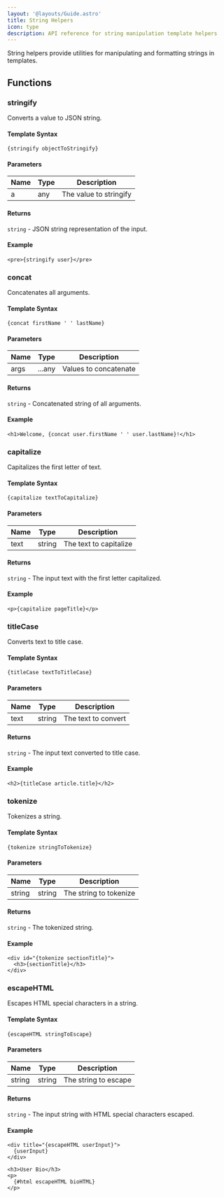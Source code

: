 ```yaml
---
layout: '@layouts/Guide.astro'
title: String Helpers
icon: type
description: API reference for string manipulation template helpers
---
```


String helpers provide utilities for manipulating and formatting strings in templates.

## Functions

### stringify
Converts a value to JSON string.

#### Template Syntax
```sui
{stringify objectToStringify}
```

#### Parameters
| Name | Type | Description |
|------|------|-------------|
| a    | any  | The value to stringify |

#### Returns
`string` - JSON string representation of the input.

#### Example
```sui
<pre>{stringify user}</pre>
```

### concat
Concatenates all arguments.

#### Template Syntax
```sui
{concat firstName ' ' lastName}
```

#### Parameters
| Name | Type | Description |
|------|------|-------------|
| args | ...any | Values to concatenate |

#### Returns
`string` - Concatenated string of all arguments.

#### Example
```sui
<h1>Welcome, {concat user.firstName ' ' user.lastName}!</h1>
```

### capitalize
Capitalizes the first letter of text.

#### Template Syntax
```sui
{capitalize textToCapitalize}
```

#### Parameters
| Name | Type   | Description |
|------|--------|-------------|
| text | string | The text to capitalize |

#### Returns
`string` - The input text with the first letter capitalized.

#### Example
```sui
<p>{capitalize pageTitle}</p>
```

### titleCase
Converts text to title case.

#### Template Syntax
```sui
{titleCase textToTitleCase}
```

#### Parameters
| Name | Type   | Description |
|------|--------|-------------|
| text | string | The text to convert |

#### Returns
`string` - The input text converted to title case.

#### Example
```sui
<h2>{titleCase article.title}</h2>
```

### tokenize
Tokenizes a string.

#### Template Syntax
```sui
{tokenize stringToTokenize}
```

#### Parameters
| Name   | Type   | Description |
|--------|--------|-------------|
| string | string | The string to tokenize |

#### Returns
`string` - The tokenized string.

#### Example
```sui
<div id="{tokenize sectionTitle}">
  <h3>{sectionTitle}</h3>
</div>
```

### escapeHTML
Escapes HTML special characters in a string.

#### Template Syntax
```sui
{escapeHTML stringToEscape}
```

#### Parameters
| Name   | Type   | Description |
|--------|--------|-------------|
| string | string | The string to escape |

#### Returns
`string` - The input string with HTML special characters escaped.

#### Example
```sui
<div title="{escapeHTML userInput}">
  {userInput}
</div>
```

```sui
<h3>User Bio</h3>
<p>
  {#html escapeHTML bioHTML}
</p>
```

